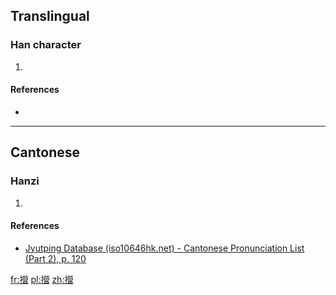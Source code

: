 ==Translingual==

===Han character===
{{Han char|rn=64|rad=手|as=17|sn=20|four=|canj=QFFR|ids=⿰扌營}}

# {{defn|Han|sort=手17}}

====References====
* {{Han ref|kx=0463.211|hdz=31988.101|uh=651A|ud=25882}}

----

==Cantonese==

===Hanzi===
{{yue-hanzi|jyut=[[jing4]]|y=ying4}}

# {{defn|lang=yue|sort=手17}}

====References====
* [http://www.iso10646hk.net/jp/document/download.jsp Jyutping Database (iso10646hk.net) - Cantonese Pronunciation List (Part 2), p. 120]

[[fr:攚]]
[[pl:攚]]
[[zh:攚]]